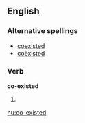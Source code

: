 ==English==

===Alternative spellings===
* [[coexisted]] {{i|US}}
* [[coëxisted]]

===Verb===
'''co-existed'''

# {{past of|[[co-exist]]}}

[[hu:co-existed]]